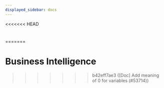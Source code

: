 ```yaml
---
displayed_sidebar: docs
---
```


<<<<<<< HEAD
# 
=======
# Business Intelligence
>>>>>>> b42eff7ae3 ([Doc] Add meaning of 0 for variables (#53714))


<DocCardList />
